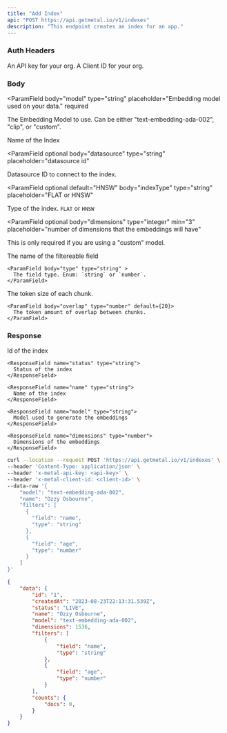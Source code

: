 ```yaml
---
title: "Add Index"
api: "POST https://api.getmetal.io/v1/indexes"
description: "This endpoint creates an index for an app."
---
```


### Auth Headers

<ParamField required header="x-metal-api-key" type="string">
  An API key for your org.
</ParamField>

<ParamField required header="x-metal-client-id" type="string">
  A Client ID for your org.
</ParamField>


### Body

<ParamField
  body="model"
  type="string"
  placeholder="Embedding model used on your data."
  required
>
  The Embedding Model to use. Can be either "text-embedding-ada-002", "clip", or "custom".
</ParamField>

<ParamField body="name" type="string" placeholder="name of the index" required>
  Name of the Index
</ParamField>

<ParamField
  optional
  body="datasource"
  type="string"
  placeholder="datasource id"
>
  Datasource ID to connect to the index.
</ParamField>

<ParamField
  optional
  default="HNSW"
  body="indexType"
  type="string"
  placeholder="FLAT or HNSW"
>
  Type of the index. `FLAT` or `HNSW`
</ParamField>

<ParamField
  optional
  body="dimensions"
  type="integer"
  min="3"
  placeholder="number of dimensions that the embeddings will have"
>
  This is only required if you are using a "custom" model.
</ParamField>

<ParamField optional body="filters" type="object[]" placeholder="Metadata filters that the index can support for /search.">
<Expandable title="properties">
    <ParamField body="field" type="string">
      The name of the filtereable field
    </ParamField>

    <ParamField body="type" type="string" >
      The field type. Enum: `string` or `number`.
    </ParamField>

  </Expandable>
</ParamField>

<ParamField optional body="chunkConfig" type="object" placeholder="Chunking configuration for data entity uploads.">
<Expandable title="properties">
    <ParamField body="size" type="number" default={500}>
      The token size of each chunk.
    </ParamField>

    <ParamField body="overlap" type="number" default={20}>
      The token amount of overlap between chunks.
    </ParamField>
  </Expandable>
</ParamField>

### Response

<ResponseField name="data" type="Index Object">
  <Expandable title="properties">
    <ResponseField name="id" type="string">
      Id of the index
    </ResponseField>

    <ResponseField name="status" type="string">
      Status of the index
    </ResponseField>

    <ResponseField name="name" type="string">
      Name of the index
    </ResponseField>

    <ResponseField name="model" type="string">
      Model used to generate the embeddings
    </ResponseField>

    <ResponseField name="dimensions" type="number">
      Dimensions of the embeddings
    </ResponseField>

  </Expandable>
</ResponseField>

<RequestExample>

```bash Example Request
curl --location --request POST 'https://api.getmetal.io/v1/indexes' \
--header 'Content-Type: application/json' \
--header 'x-metal-api-key: <api-key>' \
--header 'x-metal-client-id: <client-id>' \
--data-raw '{
    "model": "text-embedding-ada-002",
    "name": "Ozzy Osbourne",
    "filters": [
      {
        "field": "name",
        "type": "string"
      },
      {
        "field": "age",
        "type": "number"
      }
    ]
}'
```

</RequestExample>

<ResponseExample>

```json Response
{
	"data": {
		"id": "1",
		"createdAt": "2023-08-23T22:13:31.539Z",
		"status": "LIVE",
		"name": "Ozzy Osbourne",
		"model": "text-embedding-ada-002",
		"dimensions": 1536,
		"filters": [
			{
				"field": "name",
				"type": "string"
			},
			{
				"field": "age",
				"type": "number"
			}
		],
		"counts": {
			"docs": 0,
		}
	}
}
```

</ResponseExample>
